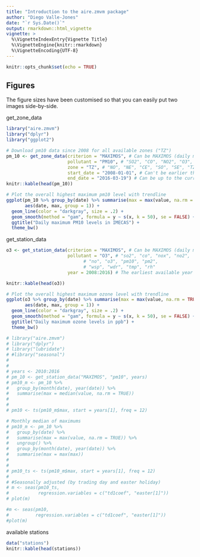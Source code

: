 ```yaml
---
title: "Introduction to the aire.zmvm package"
author: "Diego Valle-Jones"
date: "`r Sys.Date()`"
output: rmarkdown::html_vignette
vignette: >
  %\VignetteIndexEntry{Vignette Title}
  %\VignetteEngine{knitr::rmarkdown}
  %\VignetteEncoding{UTF-8}
---
```



```r
knitr::opts_chunk$set(echo = TRUE)
```

## Figures

The figure sizes have been customised so that you can easily put two images side-by-side. 

get_zone_data

```r
library("aire.zmvm")
library("dplyr")
library("ggplot2")

# Download pm10 data since 2008 for all available zones ("TZ")
pm_10 <- get_zone_data(criterion = "MAXIMOS", # Can be MAXIMOS (daily maximum) or HORARIOS (hourly average)
                       pollutant = "PM10", # "SO2", "CO", "NO2", "O3", "PM10", "TC" (All pollutants)
                       zone = "TZ", # "NO", "NE", "CE", "SO", "SE", "TZ" (All zones)
                       start_date = "2008-01-01", # Can't be earlier than 2008-01-01
                       end_date = "2016-03-19") # Can be up to the current date
knitr::kable(head(pm_10))

# Plot the overall highest maximum pm10 level with trendline
ggplot(pm_10 %>% group_by(date) %>% summarise(max = max(value, na.rm = TRUE)), 
       aes(date, max, group = 1)) +
  geom_line(color = "darkgray", size = .2) +
  geom_smooth(method = "gam", formula = y ~ s(x, k = 50), se = FALSE) +
  ggtitle("Daily maximum PM10 levels in IMECAS") +
  theme_bw()

```

get_station_data

```r
o3 <- get_station_data(criterion = "MAXIMOS", # Can be MAXIMOS (daily maximum), MINIMOS (daily minimum), or HORARIOS (hourly average)
                       pollutant = "O3", # "so2", "co", "nox", "no2",
                             # "no", "o3", "pm10", "pm2",
                             # "wsp", "wdr", "tmp", "rh"
                       year = 2008:2016) # The earliest available year is 2005 

knitr::kable(head(o3))

# Plot the overall highest maximum ozone level with trendline
ggplot(o3 %>% group_by(date) %>% summarise(max = max(value, na.rm = TRUE)), 
       aes(date, max, group = 1)) +
  geom_line(color = "darkgray", size = .2) +
  geom_smooth(method = "gam", formula = y ~ s(x, k = 50), se = FALSE) +
  ggtitle("Daily maximum ozone levels in ppb") +
  theme_bw()

# library("aire.zmvm")
# library("dplyr")
# library("lubridate")
# #library("seasonal")
# 
# 
# years <- 2010:2016
# pm_10 <- get_station_data("MAXIMOS", "pm10", years) 
# pm10_m <- pm_10 %>%
#   group_by(month(date), year(date)) %>%
#   summarise(max = median(value, na.rm = TRUE))
# 
# 
# pm10 <- ts(pm10_m$max, start = years[1], freq = 12)

# Monthly median of maximums
# pm10_m <- pm_10 %>%
#   group_by(date) %>%
#   summarise(max = max(value, na.rm = TRUE)) %>%
#   ungroup() %>%
#   group_by(month(date), year(date)) %>%
#   summarise(max = max(max))
# 
# 
# pm10_ts <- ts(pm10_m$max, start = years[1], freq = 12)
# 
# #Seasonally adjusted (by trading day and easter holiday)
# m <- seas(pm10_ts,
#           regression.variables = c("td1coef", "easter[1]"))
# plot(m)

#m <- seas(pm10,
#          regression.variables = c("td1coef", "easter[1]"))
#plot(m)
```

available stations

```r
data("stations")
knitr::kable(head(stations))
```
